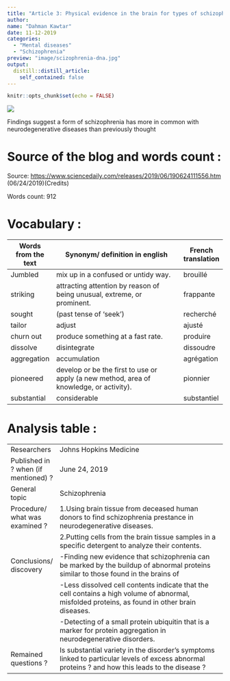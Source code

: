 ```yaml
---
title: "Article 3: Physical evidence in the brain for types of schizophrenia."
author:
name: "Dahman Kawtar"
date: 11-12-2019
categories:
  - "Mental diseases"
  - "Schizophrenia"
preview: "image/scizophrenia-dna.jpg"
output:
  distill::distill_article:
    self_contained: false
---
```


```r
knitr::opts_chunk$set(echo = FALSE)
```


![](image/neurodegenerative.jpg)


Findings suggest a form of schizophrenia has more in common with neurodegenerative diseases than previously thought


# Source of the blog and words count :
Source: <https://www.sciencedaily.com/releases/2019/06/190624111556.htm> (06/24/2019)(Credits)

Words count: 912


# Vocabulary :

| Words from the text | Synonym/ definition in english                                                          | French translation |
| ------------------- | --------------------------------------------------------------------------------------- | ------------------ |
| Jumbled             | mix up in a confused or untidy way.                                                     | brouillé           |
| striking            | attracting attention by reason of being unusual, extreme, or prominent.                 | frappante          |
| sought              | (past tense of 'seek')                                                                  | recherché          |
| tailor              | adjust                                                                                  | ajusté             |
| churn out           | produce something at a fast rate.                                                       | produire           |
| dissolve            | disintegrate                                                                            | dissoudre          |
| aggregation         | accumulation                                                                            | agrégation         |
| pioneered           | develop or be the first to use or apply (a new method, area of knowledge, or activity). | pionnier           |
| substantial         | considerable                                                                            | substantiel        |



# Analysis table :

|                                      |                                                                                                                                                                                                                                                                                                                                                                                                                                                                                            |
| ------------------------------------ | ------------------------------------------------------------------------------------------------------------------------------------------------------------------------------------------------------------------------------------------------------------------------------------------------------------------------------------------------------------------------------------------------------------------------------------------------------------------------------------------ |
| Researchers                          | Johns Hopkins Medicine                                                                                                                                                                                                                                                                                                                                                                                                                                                                     |
| Published in ? when (if mentioned) ? | June 24, 2019                                                                                                                                                                                                                                                                                                                                                                                                                                                                              |
| General topic                        | Schizophrenia                                                                                                                                                                                                                                                                                                                                                                                                                                                                              |
| Procedure/ what was examined ?       | 1.Using brain tissue from deceased human donors to find schizophrenia prestance in neurodegenerative diseases.
|                                      | 2.Putting cells from the brain tissue samples in a specific detergent to analyze their contents.                                                                                                                                                                                                                                                                            |
| Conclusions/ discovery               | -Finding new evidence that schizophrenia can be marked by the buildup of abnormal proteins similar to those found in the brains of    |people with such neurodegenerative disorders as Alzheimer's or Huntington's diseases.
|                                      | -Less dissolved cell contents indicate that the cell contains a high volume of abnormal, misfolded proteins, as found in other brain diseases.
|                                      | -Detecting of a small protein ubiquitin that is a marker for protein aggregation in neurodegenerative disorders.   |
| Remained  questions ?                 | Is substantial variety in the disorder's symptoms linked to particular levels of excess abnormal proteins ? and how this leads to the disease ?                                                                                                                                                                                                                                                                                                                                            |
